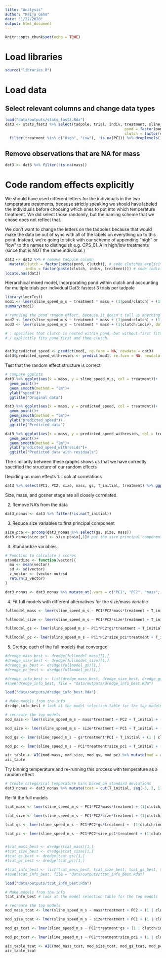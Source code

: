 ```yaml
---
title: "Analysis"
author: "Kaija Gahm"
date: "1/22/2020"
output: html_document
---
```


```r
knitr::opts_chunk$set(echo = TRUE)
```

# Load libraries
```r
source("libraries.R")
```

# Load data
## Select relevant columns and change data types
```r
load("data/outputs/stats_fast3.Rda")
dat3 <- stats_fast3 %>% select(tadpole, trial, indiv, treatment, sline_speed_m_s, PC1, PC2, pond, size, clutch, mass, gs, T_initial) %>% ungroup() %>% mutate(treatment = factor(treatment),
                                                      pond = factor(pond),
                                                      clutch = factor(clutch)) %>% 
  filter(treatment %in% c("High", "Low"), !is.na(PC1)) %>% droplevels()
```

## Remove observations that are NA for mass
```r
dat3 <- dat3 %>% filter(!is.na(mass))
```

# Code random effects explicitly
We should have used different letters for the individuals in the two temperature treatments, because strictly speaking we should have labeled the individuals before choosing which ones to put into which temperature treatment. We did select those randomly, but the naming scheme that we chose does not reflect that.

We don't want to change the letters on the tadpoles because that would make the data be out of sync with all of the labels on everything up to this point. Instead, we're going to stick with our scheme of appending "high" or "low" to the names to distinguish e.g. CPS_01_A in high/low treatments (since that is NOT the same individual.)
```r
dat3 <- dat3 %>% # remove tadpole column
  mutate(clutch = factor(paste(pond, clutch)), # code clutches explicitly
         indiv = factor(paste(clutch, indiv, treatment))) # code individuals explicitly
locate.nas(dat3)
```


Hierarchical mixed model, incorporating pond within clutch and accounting for multiple trials per individual
Dat3: fastest 3 trials per tadpole
```r
library(lmerTest)
mod1 <- lmer(sline_speed_m_s ~ treatment * mass + (1|pond/clutch) + (1|indiv), data = dat3)
summary(mod1)

# removing the pond random effect, because it doesn't tell us anything. In fact, we need to do this to get a non-singular fit.
mod2 <- lmer(sline_speed_m_s ~ treatment * mass + (1|pond:clutch) + (1|indiv), data = dat3)
mod3 <- lmer(sline_speed_m_s ~ treatment * mass + (1|clutch/indiv), data = dat3) # use this syntax, but remember that clutch already accounts for being nested within pond. 

# : specifies that clutch is nested within pond, but without first fitting pond (since we discovered we don't need to)
# / explicitly fits pond first and then clutch.


dat3$predicted_speed <- predict(mod1, re.form = NA, newdata = dat3)
dat3$predicted_speed_withresids <- predict(mod1, re.form = NA, newdata = dat3) + resid(mod1, newdata = dat3)
```

Test that the random effect structure is correct
```r
# Compare ggplots
dat3 %>% ggplot(aes(x = mass, y = sline_speed_m_s, col = treatment))+
  geom_point()+
  geom_smooth(method = "lm")+
  ylab("speed")+
  ggtitle("Original data")

dat3 %>% ggplot(aes(x = mass, y = predicted_speed, col = treatment))+
  geom_point()+
  geom_smooth(method = "lm")+
  ylab("predicted_speed")+
  ggtitle("Predicted data")

dat3 %>% ggplot(aes(x = mass, y = predicted_speed_withresids, col = treatment))+
  geom_point()+
  geom_smooth(method = "lm")+
  ylab("predicted_speed_withresids")+
  ggtitle("Predicted data with residuals")
```
The similarity between these graphs shows us that we have correctly specified the structure of our random effects

Deciding on main effects
1. Look at correlations
```r
dat3 %>% select(PC1, PC2, size, mass, gs, T_initial, treatment) %>% ggpairs()
```
Size, mass, and gosner stage are all closely correlated. 

2. Remove NA's from the data
```r
dat3_nonas <- dat3 %>% filter(!is.na(T_initial))
```

3. Reduce size variables to first principal component
```r
size_pca <- prcomp(dat3_nonas %>% select(gs, size, mass))
dat3_nonas$size_pc1 <- size_pca$x[,1]# put the size principal component into the data frame
```

3. Standardize variables
```r
# Function to calculate z scores
standardize <- function(vector){
  mu <- mean(vector)
  sd <- sd(vector)
  z_vector <- (vector-mu)/sd
  return(z_vector)
}

dat3_nonas <- dat3_nonas %>% mutate_at(.vars = c("PC1", "PC2", "mass", "size", "gs", "size_pc1", "T_initial"), standardize)
```

4. Fit full models with different alternatives for the size/mass variable
```r
fullmodel_mass <- lmer(sline_speed_m_s ~ PC1*PC2*mass*treatment + T_initial + (1|clutch/indiv), data = dat3_nonas, na.action = "na.fail", REML = FALSE) # FAILED TO CONVERGE

fullmodel_size <- lmer(sline_speed_m_s ~ PC1*PC2*size*treatment + T_initial + (1|clutch/indiv), data = dat3_nonas, na.action = "na.fail", REML = FALSE)

fullmodel_gs <- lmer(sline_speed_m_s ~ PC1*PC2*gs*treatment + T_initial + (1|clutch/indiv), data = dat3_nonas, na.action = "na.fail", REML = FALSE) # SINGULAR

fullmodel_pc <- lmer(sline_speed_m_s ~ PC1*PC2*size_pc1*treatment + T_initial + (1|clutch/indiv), data = dat3_nonas, na.action = "na.fail", REML = FALSE) # SINGULAR
```

5. Dredge each of the full models that converged
```r
#dredge_mass_best <- dredge(fullmodel_mass)[1,]
#dredge_size_best <- dredge(fullmodel_size)[1,]
#dredge_gs_best <- dredge(fullmodel_gs)[1,]
#dredge_pc_best <- dredge(fullmodel_pc)[1,]

#dredge_info_best <- list(dredge_mass_best, dredge_size_best, dredge_gs_best, dredge_pc_best)
#save(dredge_info_best, file = "data/outputs/dredge_info_best.Rda")

load("data/outputs/dredge_info_best.Rda")

# Make models from the info
dredge_info_best # look at the model selection table for the top models

# recreate the top models
mod_mass <- lmer(sline_speed_m_s ~ mass*treatment + PC2 + T_initial + (1 | clutch/indiv), data = dat3_nonas)

mod_size <- lmer(sline_speed_m_s ~ size*treatment + PC1 + T_initial + (1 | clutch/indiv), data = dat3_nonas)

mod_gs <- lmer(sline_speed_m_s ~ gs*treatment*PC1 + T_initial + (1 | clutch/indiv), data = dat3_nonas)

mod_pc <- lmer(sline_speed_m_s ~ PC1*treatment*size_pc1 + T_initial + (1 | clutch/indiv), data = dat3_nonas) # this one is singular

aic_table <- AIC(mod_mass, mod_size, mod_gs, mod_pc) %>% mutate(mod = row.names(.)) %>% arrange(AIC)
aic_table
```

Try binning temperature and re-running this process with temperature as a random effect
```r
# Create categorical temperature bins based on standard deviations
dat3_nonas <- dat3_nonas %>% mutate(tcat = cut(T_initial, seq(-3, 3, 1), right = FALSE, labels = c(1:6)))
```

Re-fit the full models
```r
tcat_mass <- lmer(sline_speed_m_s ~ PC1*PC2*mass*treatment + (1|clutch/indiv) + (1|tcat), data = dat3_nonas, na.action = "na.fail", REML = FALSE) # FAILED TO CONVERGE

tcat_size <- lmer(sline_speed_m_s ~ PC1*PC2*size*treatment + (1|clutch/indiv) + (1|tcat), data = dat3_nonas, na.action = "na.fail", REML = FALSE)

tcat_gs <- lmer(sline_speed_m_s ~ PC1*PC2*gs*treatment +  (1|clutch/indiv) + (1|tcat), data = dat3_nonas, na.action = "na.fail", REML = FALSE) # SINGULAR

tcat_pc <- lmer(sline_speed_m_s ~ PC1*PC2*size_pc1*treatment + (1|clutch/indiv) + (1|tcat), data = dat3_nonas, na.action = "na.fail", REML = FALSE) # SINGULAR


#tcat_mass_best <- dredge(tcat_mass)[1,]
#tcat_size_best <- dredge(tcat_size)[1,]
#tcat_gs_best <- dredge(tcat_gs)[1,]
#tcat_pc_best <- dredge(tcat_pc)[1,]

#tcat_info_best <- list(tcat_mass_best, tcat_size_best, tcat_gs_best, tcat_pc_best)
#save(tcat_info_best, file = "data/outputs/tcat_info_best.Rda")

load("data/outputs/tcat_info_best.Rda")

# Make models from the info
tcat_info_best # look at the model selection table for the top models

# recreate the top models
mod_mass_tcat <- lmer(sline_speed_m_s ~ mass*treatment + PC2 + (1 | clutch/indiv) + (1 | tcat), data = dat3_nonas) # failed to converge

mod_size_tcat <- lmer(sline_speed_m_s ~ size*treatment + PC1 + (1 | clutch/indiv) + (1 | tcat), data = dat3_nonas) # is singular

mod_gs_tcat <- lmer(sline_speed_m_s ~ PC1*treatment*gs + (1 | clutch/indiv) + (1 | tcat), data = dat3_nonas) # is singular

mod_pc_tcat <- lmer(sline_speed_m_s ~ PC1*treatment*size_pc1 + (1 | clutch/indiv) + (1 | tcat), data = dat3_nonas) # is singular

aic_table_tcat <- AIC(mod_mass_tcat, mod_size_tcat, mod_gs_tcat, mod_pc_tcat) %>% mutate(mod = row.names(.)) %>% arrange(AIC)
aic_table_tcat
```

